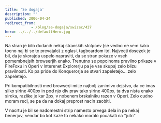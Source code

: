 ```yaml
---
title: 'Se dogaja'
description: ""
published: 2006-04-24
redirect_from: 
            - /blog/se-dogaja/swizec/427
hero: ../../../defaultHero.jpg
---
```


Na stran je bilo dodanih nekaj stranskih stolpcev (se vedno ne vem kako tocno naj bi se to prevajalo) z oglasi, tagboardom itd. Najvecji dosezek je bil, da je skorajda uspelo napraviti, da se stran pokaze v vseh pomembnejsih browserjih enako. Trenutno se popolnoma pravilno prikaze v FireFoxu in Operi v Interenet Explorerju pa je vse skupaj zelo blizu pravilnosti. Ko pa pride do Konquerorja se stvari zapeletejo... zelo zapeletejo.

Pri kompatibilnosti med browserji mi je najbolj zanimivo dejstvo, da ce imas sliko sirine 400px in pod njo div prav tako sirine 400px, ta dva nista enako siroka, razlike je kar 2px, v nobenem brskalniku razen v Operi. Zelo cudno moram reci, se pa da na dokaj preprost nacin zaobiti.

V nacrtu je bil se nadomestni strip namesto prvega dela in pa nekaj benerjov, vendar bo kot kaze to nekako moralo pocakati na "jutri"
